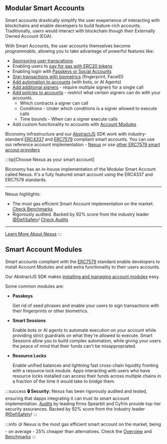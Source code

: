 ## Modular Smart Accounts

Smart accounts drastically simplify the user exeperience of interacting with
blockchains and enable developers to build feature-rich accounts. Traditionally,
users would interact with blockchain though their Externally Owned Account (EOA).

With Smart Accounts, the user accounts themselves become _programmable_, allowing
you to take advantage of powerful features like:

- [Sponsoring user transcations]()
- Enabling users to [pay for gas with ERC20 tokens]()
- Enabling login with [Passkeys or Social Accounts]()
- [Sign transactions with biometrics]() (fingerprint, FaceID)
- [Add automation to accounts]() (with bots, or AI Agents)
- [Add additional signers]() - require multiple signers for a single call
- [Add policies to accounts]() - restrict what certain signers can do with your accounts.
  - Which contracts a signer can call
  - Conditions - Under which conditions is a signer allowed to execute calls
  - Time bounds - When can a signer execute calls
- Add custom functionality to accounts with [Account Modules]()

Biconomy infrastructure and our [AbstractJS]() SDK work with industry-standard
[ERC4337]() and [ERC7579]() compliant smart accounts. You can use our reference 
account implementation - [Nexus]() or use [other ERC7579 smart accout providers]() 

:::tip[Choose Nexus as your smart account]

Biconomy has an in-house implementation of the Modular Smart Account called Nexus. It's a 
fully featured smart account using the ERC4337 and ERC7579 standards. 

---

Nexus highlights:
- The most gas efficient Smart Account implementation on the market. [Check Benchmarks]()
- Rigorously audited. Backed by 92% score from the industry leader [@DefiSafety](https://www.defisafety.com/app/pqrs/603)! [Check Audits]()

--- 

[Learn More About Nexus](/legacy/overview)
:::

## Smart Account Modules

Smart accounts compliant with the [ERC7579]() standard enable developers to 
install Account Modules and add extra functionality to their users accounts.

Our AbstractJS SDK makes [installing and managing account modules]() easy.
 
Some common modules are:

- **Passkeys**

  Get rid of seed phrases and enable your users to sign transactions with their fingerprints or other biometrics.

- **Smart Sessions**

  Enable bots or AI agents to automate execution on your account while providing strict guardrails on what they're 
  allowed to execute. Smart Sessions allow you to build complex automation, while giving your users the peace of 
  mind that their funds can't be misappropriated.

- **Resource Locks**

  Enable unified balances and lightning fast cross-chain liquidity fronting with a resource lock module. Apps 
  interacting with users who have resource locks installed can access their funds across multiple chains in a
  fraction of the time it would take to bridge them.

:::success
**🔒 Security:** Nexus has been rigorously audited and tested, ensuring that dapps integrating it can trust its smart
 account implementation. [Audits](/contractsAndAudits) by leading firms Spearbit and Cyfrin provide top-tier security
  assurances. Backed by 92% score from the industry leader [@DefiSafety](https://www.defisafety.com/app/pqrs/603)!
:::

:::info
🪙 Nexus is the most gas efficient smart account on the market, being - on average - 25% cheaper than alternatives.
Check the [Overview](https://pbs.twimg.com/media/GgseeCeWoAAP1pA?format=png&name=900x900) and 
[Benchmarks](https://github.com/bcnmy/aa-benchmarks)
:::
